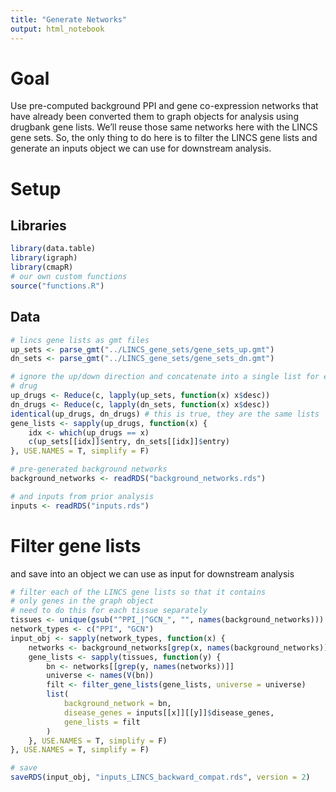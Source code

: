 ```yaml
---
title: "Generate Networks"
output: html_notebook
---
```


# Goal

Use pre-computed background PPI and gene co-expression networks that have already been converted them to graph objects for analysis using drugbank gene lists. We'll reuse those same networks here with the LINCS gene sets. So, the only thing to do here is to filter the LINCS gene lists and generate an inputs object we can use for downstream analysis.


# Setup

## Libraries
```r
library(data.table)
library(igraph)
library(cmapR)
# our own custom functions
source("functions.R")
```

## Data

```r
# lincs gene lists as gmt files
up_sets <- parse_gmt("../LINCS_gene_sets/gene_sets_up.gmt")
dn_sets <- parse_gmt("../LINCS_gene_sets/gene_sets_dn.gmt")
```

```r
# ignore the up/down direction and concatenate into a single list for each
# drug
up_drugs <- Reduce(c, lapply(up_sets, function(x) x$desc))
dn_drugs <- Reduce(c, lapply(dn_sets, function(x) x$desc))
identical(up_drugs, dn_drugs) # this is true, they are the same lists
gene_lists <- sapply(up_drugs, function(x) {
    idx <- which(up_drugs == x)
    c(up_sets[[idx]]$entry, dn_sets[[idx]]$entry)
}, USE.NAMES = T, simplify = F)
```


```r
# pre-generated background networks
background_networks <- readRDS("background_networks.rds")
```

```r
# and inputs from prior analysis
inputs <- readRDS("inputs.rds")
```


# Filter gene lists

and save into an object we can use as input for downstream analysis
```r
# filter each of the LINCS gene lists so that it contains
# only genes in the graph object
# need to do this for each tissue separately
tissues <- unique(gsub("^PPI_|^GCN_", "", names(background_networks)))
network_types <- c("PPI", "GCN")
input_obj <- sapply(network_types, function(x) {
    networks <- background_networks[grep(x, names(background_networks))]
    gene_lists <- sapply(tissues, function(y) {
        bn <- networks[[grep(y, names(networks))]]
        universe <- names(V(bn))
        filt <- filter_gene_lists(gene_lists, universe = universe)
        list(
            background_network = bn,
            disease_genes = inputs[[x]][[y]]$disease_genes,
            gene_lists = filt
        )
    }, USE.NAMES = T, simplify = F)
}, USE.NAMES = T, simplify = F)
```


```r
# save
saveRDS(input_obj, "inputs_LINCS_backward_compat.rds", version = 2)
```

